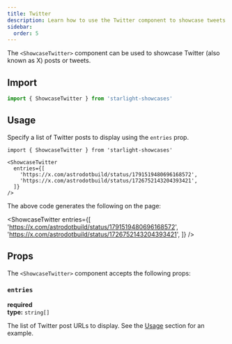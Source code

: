 ```yaml
---
title: Twitter
description: Learn how to use the Twitter component to showcase tweets.
sidebar:
  order: 5
---
```


The `<ShowcaseTwitter>` component can be used to showcase Twitter (also known as X) posts or tweets.

## Import

```js
import { ShowcaseTwitter } from 'starlight-showcases'
```

## Usage

Specify a list of Twitter posts to display using the `entries` prop.

```mdx title="src/content/docs/showcase.mdx"
import { ShowcaseTwitter } from 'starlight-showcases'

<ShowcaseTwitter
  entries={[
    'https://x.com/astrodotbuild/status/1791519480696168572',
    'https://x.com/astrodotbuild/status/1726752143204393421',
  ]}
/>
```

The above code generates the following on the page:


<ShowcaseTwitter
  entries={[
    'https://x.com/astrodotbuild/status/1791519480696168572',
    'https://x.com/astrodotbuild/status/1726752143204393421',
  ]}
/>

## Props

The `<ShowcaseTwitter>` component accepts the following props:

### `entries`

**required**  
**type:** `string[]`

The list of Twitter post URLs to display.
See the [Usage](#usage) section for an example.
